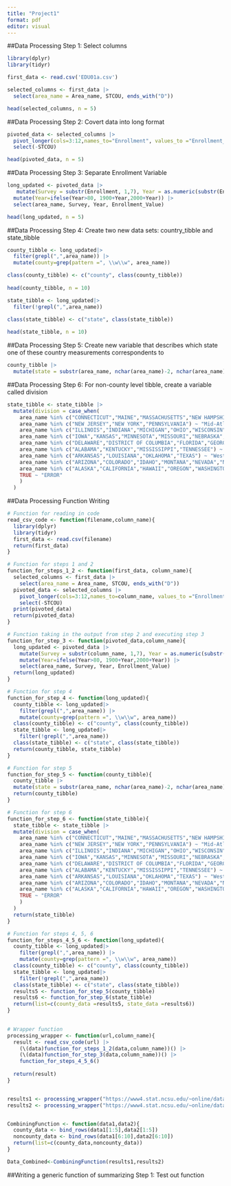 ```yaml
---
title: "Project1"
format: pdf
editor: visual
---
```


##Data Processing Step 1: Select columns

```r
library(dplyr)
library(tidyr)

first_data <- read.csv('EDU01a.csv')

selected_columns <- first_data |> 
  select(area_name = Area_name, STCOU, ends_with("D"))

head(selected_columns, n = 5)
```

##Data Processing Step 2: Covert data into long format

```r

pivoted_data <- selected_columns |>
  pivot_longer(cols=3:12,names_to="Enrollment", values_to ="Enrollment_Value") |>
  select(-STCOU)

head(pivoted_data, n = 5)
```

##Data Processing Step 3: Separate Enrollment Variable

```r

long_updated <- pivoted_data |>
   mutate(Survey = substr(Enrollment, 1,7), Year = as.numeric(substr(Enrollment, 8,9))) |>
  mutate(Year=ifelse(Year>80, 1900+Year,2000+Year)) |>
  select(area_name, Survey, Year, Enrollment_Value)

head(long_updated, n = 5)
```

##Data Processing Step 4: Create two new data sets: country_tibble and state_tibble

```r
county_tibble <- long_updated|>
  filter(grepl(",",area_name)) |> 
  mutate(county=grep(pattern =", \\w\\w", area_name))

class(county_tibble) <- c("county", class(county_tibble))
  
head(county_tibble, n = 10)

state_tibble <- long_updated|>
  filter(!grepl(",",area_name)) 

class(state_tibble) <- c("state", class(state_tibble))
  
head(state_tibble, n = 10)
```

##Data Processing Step 5: Create new variable that describes which state one of these country measurements correspondents to

```r
county_tibble |>
  mutate(state = substr(area_name, nchar(area_name)-2, nchar(area_name)))
```

##Data Processing Step 6: For non-county level tibble, create a variable called division

```r
state_tibble <- state_tibble |>
  mutate(division = case_when(
    area_name %in% c("CONNECTICUT","MAINE","MASSACHUSETTS","NEW HAMPSHIRE","RHODE ISLAND","VERMONT") ~ "New England",
    area_name %in% c("NEW JERSEY","NEW YORK","PENNSYLVANIA") ~ "Mid-Atlantic",
    area_name %in% c("ILLINOIS","INDIANA","MICHIGAN","OHIO","WISCONSIN") ~ "East North Central",
    area_name %in% c("IOWA","KANSAS","MINNESOTA","MISSOURI","NEBRASKA","NORTH DAKOTA","SOUTH DAKOTA") ~ "West North Central",
    area_name %in% c("DELAWARE","DISTRICT OF COLUMBIA","FLORIDA","GEORGIA","MARYLAND","NORTH CAROLINA","SOUTH CAROLINA","VIRGINIA","WEST VIRGINIA") ~ "South Atlantic",
    area_name %in% c("ALABAMA","KENTUCKY","MISSISSIPPI","TENNESSEE") ~ "East South Central",
    area_name %in% c("ARKANSAS","LOUISIANA","OKLAHOMA","TEXAS") ~ "West South Central",
    area_name %in% c("ARIZONA","COLORADO","IDAHO","MONTANA","NEVADA","NEW MEXICO","UTAH","WYOMING") ~ "Mountain",
    area_name %in% c("ALASKA","CALIFORNIA","HAWAII","OREGON","WASHINGTON") ~ "Pacific",
    TRUE ~ "ERROR"
    )
  )
```

##Data Processing Function Writing

```r
# Function for reading in code
read_csv_code <- function(filename,column_name){
  library(dplyr)
  library(tidyr)
  first_data <- read.csv(filename)
  return(first_data)
}

# Function for steps 1 and 2  
function_for_steps_1_2 <- function(first_data, column_name){
  selected_columns <- first_data |> 
    select(area_name = Area_name, STCOU, ends_with("D"))
  pivoted_data <- selected_columns |>
    pivot_longer(cols=3:12,names_to=column_name, values_to ="Enrollment_Value") |>
    select(-STCOU)
  print(pivoted_data)
  return(pivoted_data)
}

# Function taking in the output from step 2 and executing step 3
function_for_step_3 <- function(pivoted_data,column_name){
  long_updated <- pivoted_data |>
    mutate(Survey = substr(column_name, 1,7), Year = as.numeric(substr(column_name, 8,9))) |>
    mutate(Year=ifelse(Year>80, 1900+Year,2000+Year)) |>
    select(area_name, Survey, Year, Enrollment_Value)
  return(long_updated)
}

# Function for step 4
function_for_step_4 <- function(long_updated){
  county_tibble <- long_updated|>
    filter(grepl(",",area_name)) |> 
    mutate(county=grep(pattern =", \\w\\w", area_name))
  class(county_tibble) <- c("county", class(county_tibble))
  state_tibble <- long_updated|>
    filter(!grepl(",",area_name)) 
  class(state_tibble) <- c("state", class(state_tibble))
  return(county_tibble, state_tibble)
}

# Function for step 5
function_for_step_5 <- function(county_tibble){
  county_tibble |>
  mutate(state = substr(area_name, nchar(area_name)-2, nchar(area_name)))
  return(county_tibble)
}

# Function for step 6
function_for_step_6 <- function(state_tibble){
  state_tibble <- state_tibble |>
  mutate(division = case_when(
    area_name %in% c("CONNECTICUT","MAINE","MASSACHUSETTS","NEW HAMPSHIRE","RHODE ISLAND","VERMONT") ~ "New England",
    area_name %in% c("NEW JERSEY","NEW YORK","PENNSYLVANIA") ~ "Mid-Atlantic",
    area_name %in% c("ILLINOIS","INDIANA","MICHIGAN","OHIO","WISCONSIN") ~ "East North Central",
    area_name %in% c("IOWA","KANSAS","MINNESOTA","MISSOURI","NEBRASKA","NORTH DAKOTA","SOUTH DAKOTA") ~ "West North Central",
    area_name %in% c("DELAWARE","DISTRICT OF COLUMBIA","FLORIDA","GEORGIA","MARYLAND","NORTH CAROLINA","SOUTH CAROLINA","VIRGINIA","WEST VIRGINIA") ~ "South Atlantic",
    area_name %in% c("ALABAMA","KENTUCKY","MISSISSIPPI","TENNESSEE") ~ "East South Central",
    area_name %in% c("ARKANSAS","LOUISIANA","OKLAHOMA","TEXAS") ~ "West South Central",
    area_name %in% c("ARIZONA","COLORADO","IDAHO","MONTANA","NEVADA","NEW MEXICO","UTAH","WYOMING") ~ "Mountain",
    area_name %in% c("ALASKA","CALIFORNIA","HAWAII","OREGON","WASHINGTON") ~ "Pacific",
    TRUE ~ "ERROR"
    )
  )
  return(state_tibble)
}

# Function for steps 4, 5, 6
function_for_steps_4_5_6 <- function(long_updated){
  county_tibble <- long_updated|>
    filter(grepl(",",area_name)) |> 
    mutate(county=grep(pattern =", \\w\\w", area_name))
  class(county_tibble) <- c("county", class(county_tibble))
  state_tibble <- long_updated|>
    filter(!grepl(",",area_name)) 
  class(state_tibble) <- c("state", class(state_tibble))
  results5 <- function_for_step_5(county_tibble)
  results6 <- function_for_step_6(state_tibble)
  return(list=c(county_data =results5, state_data =results6))
}
  

# Wrapper function
processing_wrapper <- function(url,column_name){
  result <- read_csv_code(url) |>
    (\(data)function_for_steps_1_2(data,column_name))() |>
    (\(data)function_for_step_3(data,column_name))() |>
    function_for_steps_4_5_6()
  
  return(result)
}


results1 <- processing_wrapper("https://www4.stat.ncsu.edu/~online/datasets/EDU01b.csv",'Enrollment')
results2 <- processing_wrapper("https://www4.stat.ncsu.edu/~online/datasets/EDU01a.csv",'Enrollment')


CombiningFunction <- function(data1,data2){
  county_data <- bind_rows(data1[1:5],data2[1:5])
  noncounty_data <- bind_rows(data1[6:10],data2[6:10])
  return(list=c(county_data,noncounty_data))
}

Data_Combined<-CombiningFunction(results1,results2)
```

##Writing a generic function of summarizing Step 1: Test out function 
```r

```
